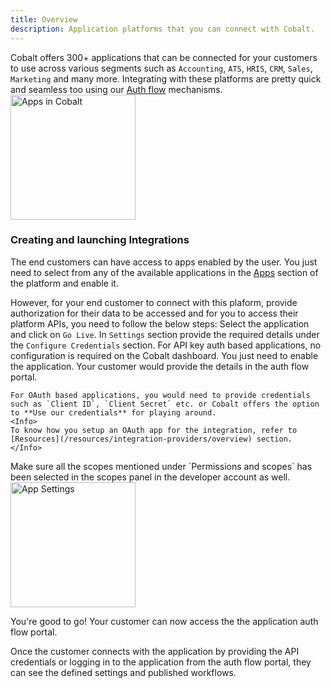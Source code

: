 ```yaml
---
title: Overview
description: Application platforms that you can connect with Cobalt.
---
```


Cobalt offers 300+ applications that can be connected for your customers to use across various segments such as `Accounting`, `ATS`, `HRIS`, `CRM`, `Sales`, `Marketing` and many more.
Integrating with these platforms are pretty quick and seamless too using our [Auth flow](/ship/auth_flows/flows) mechanisms.
<img height="200" src="/images/Concepts/app-list.png" alt="Apps in Cobalt"/>

### Creating and launching Integrations
The end customers can have access to apps enabled by the user. You just need to select from any of the available applications in the [Apps](https://app.gocobalt.io/apps) section of the platform and enable it.

However, for your end customer to connect with this plaform, provide authorization for their data to be accessed and for you to access their platform APIs, you need to follow the below steps:
<Steps>
  <Step title="Enable Integration">
    Select the application and click on `Go Live`.
  </Step>
  <Step title="Configure Credentials">
    In `Settings` section provide the required details under the `Configure Credentials` section. 
    <Tip>
    For API key auth based applications, no configuration is required on the Cobalt dashboard. You just need to enable the application. Your customer would
    provide the details in the auth flow portal.
    </Tip>

    For OAuth based applications, you would need to provide credentials such as `Client ID`, `Client Secret` etc. or Cobalt offers the option to **Use our credentials** for playing around.
    <Info>
    To know how you setup an OAuth app for the integration, refer to [Resources](/resources/integration-providers/overview) section.
    </Info>
  </Step>
  <Step title="Enable required permissions">
    Make sure all the scopes mentioned under `Permissions and scopes` has been selected in the scopes panel in the developer account as well.
    <img height="200" src="/images/Concepts/app-settings.png" alt="App Settings "/>
  </Step>
</Steps> 

<Check>You're good to go! Your customer can now access the the application auth flow portal.</Check>

Once the customer connects with the application by providing the API credentials or logging in to the application from the auth flow portal, they can see the defined settings and published workflows.